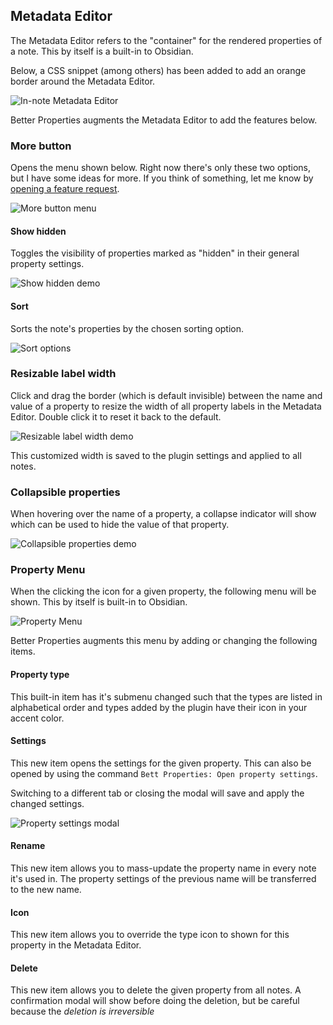 ## Metadata Editor

The Metadata Editor refers to the "container" for the rendered properties of a note. This by itself is a built-in to Obsidian.

Below, a CSS snippet (among others) has been added to add an orange border around the Metadata Editor.

![In-note Metadata Editor](/metadata-editor.png)

Better Properties augments the Metadata Editor to add the features below.

### More button

Opens the menu shown below. Right now there's only these two options, but I have some ideas for more. If you think of something, let me know by [opening a feature request](https://github.com/unxok/obsidian-better-properties/issues/new?template=feature_request.md).

![More button menu](/metadata-editor-more-button.png)

#### Show hidden

Toggles the visibility of properties marked as "hidden" in their general property settings.

![Show hidden demo](/metadata-editor-more-button-show-hidden.gif)

#### Sort

Sorts the note's properties by the chosen sorting option.

![Sort options](/metadata-editor-more-button-sort-options.png)

### Resizable label width

Click and drag the border (which is default invisible) between the name and value of a property to resize the width of all property labels in the Metadata Editor. Double click it to reset it back to the default.

![Resizable label width demo](/metadata-editor-resizable-label.gif)

This customized width is saved to the plugin settings and applied to all notes.

### Collapsible properties

When hovering over the name of a property, a collapse indicator will show which can be used to hide the value of that property.

![Collapsible properties demo](/metadata-editor-collapsible-properties.gif)

### Property Menu

When the clicking the icon for a given property, the following menu will be shown. This by itself is built-in to Obsidian.

![Property Menu](/metadata-editor-property-menu.png)

Better Properties augments this menu by adding or changing the following items.

#### Property type

This built-in item has it's submenu changed such that the types are listed in alphabetical order and types added by the plugin have their icon in your accent color.

#### Settings

This new item opens the settings for the given property. This can also be opened by using the command `Bett Properties: Open property settings`.

Switching to a different tab or closing the modal will save and apply the changed settings.

![Property settings modal](/property-settings-modal.png)

#### Rename

This new item allows you to mass-update the property name in every note it's used in. The property settings of the previous name will be transferred to the new name.

#### Icon

This new item allows you to override the type icon to shown for this property in the Metadata Editor.

#### Delete

This new item allows you to delete the given property from all notes. A confirmation modal will show before doing the deletion, but be careful because the _deletion is irreversible_
